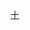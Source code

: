 {{Navbox
| name   = 中国化学会第十二届理事会
| title  = [[中國化學會 (中華民國)|中国化学会]]第十二届理事会
| above  = 1945年
| bodyclass = hlist
| group1 = 理事长
| list1  = [[范旭东]]
| group2 = 总干事
| list2  = [[高济宇]]
| group3 = 监事
| list3  = 
* [[杜长明]]
* [[王星拱]]
* [[鄭貞文]]
* [[陈裕光]]
* [[徐名材]]
| group4 = 理事
| list4  = 
* [[任鸿隽]]
* [[马杰|马　杰]]
* [[张洪沅]]
* [[高济宇]]
* [[汤腾汉]]
* [[范旭东]]
* [[吴蕴初]]
* [[侯德榜]]
* [[顾毓珍]]
* [[丁绪贤]]
* [[曾昭抡]]
* [[吴承洛]]
* [[林继庸]]
* [[袁翰青]]
* [[戴安邦]]
| group5 = 
| list5  = 
| group6 = 
| list6  = 
}}<noinclude>
{{collapsible option}}
[[Category:中国化学会模板|十]]
</noinclude>